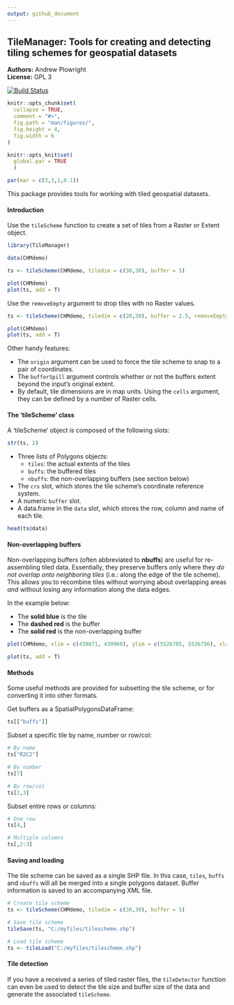 ```yaml
---
output: github_document
---
```


<!-- README.md is generated from README.Rmd. Please edit that file -->

TileManager: Tools for creating and detecting tiling schemes for geospatial datasets
---------------

**Authors:** Andrew Plowright<br/>
**License:** GPL 3

[![Build Status](https://travis-ci.org/andrew-plowright/TileManager.svg?branch=master)](https://travis-ci.org/andrew-plowright/TileManager)

```r
knitr::opts_chunk$set(
  collapse = TRUE,
  comment = "#>",
  fig.path = "man/figures/",
  fig.height = 4,
  fig.width = 6
)

knitr::opts_knit$set(
  global.par = TRUE
  )
```

```r
par(mar = c(3,3,1,0.1))
```

This package provides tools for working with tiled geospatial datasets.

#### Introduction

Use the `tileScheme` function to create a set of tiles from a Raster or Extent object.
```r
library(TileManager)

data(CHMdemo)

ts <- tileScheme(CHMdemo, tiledim = c(30,30), buffer = 5)

plot(CHMdemo)
plot(ts, add = T)

```

Use the `removeEmpty` argument to drop tiles with no Raster values.
```r
ts <- tileScheme(CHMdemo, tiledim = c(20,20), buffer = 2.5, removeEmpty = TRUE)

plot(CHMdemo)
plot(ts, add = T)

```

Other handy features:

* The `origin` argument can be used to force the tile scheme to snap to a pair of coordinates.
* The `bufferSpill` argument controls whether or not the buffers extent beyond the input's original extent.
* By default, tile dimensions are in map units. Using the `cells` argument, they can be defined by a number of Raster cells.


#### The 'tileScheme' class

A 'tileScheme' object is composed of the following slots:
```r
str(ts, 2)
```

* Three lists of Polygons objects:
    + `tiles`: the actual extents of the tiles
    + `buffs`: the buffered tiles
    + `nbuffs`: the non-overlapping buffers (see section below)
* The `crs` slot, which stores the tile scheme's coordinate reference system.
* A numeric `buffer` slot.
* A data.frame in the `data` slot, which stores the row, column and name of each tile.
```r
head(ts@data)
```

#### Non-overlapping buffers

Non-overlapping buffers (often abbreviated to **nbuffs**) are useful for re-assembling tiled data. Essentially, they preserve buffers only where they _do not overlap onto neighboring tiles_ (i.e.: along the edge of the tile scheme). This allows you to recombine tiles without worrying about overlapping areas _and_ without losing any information along the data edges.

In the example below:

* The __solid blue__ is the tile
* The __dashed red__ is the buffer
* The __solid red__ is the non-overlapping buffer
```r
plot(CHMdemo, xlim = c(439871, 439960), ylim = c(5526705, 5526756), xlab = NA, ylab = NA, legend = FALSE)

plot(ts, add = T)
```

#### Methods

Some useful methods are provided for subsetting the tile scheme, or for converting it into other formats.

Get buffers as a SpatialPolygonsDataFrame:

```r
ts[["buffs"]]
```

Subset a specific tile by name, number or row/col:

```r
# By name
ts["R2C2"]

# By number
ts[7]

# By row/col
ts[2,3]
```

Subset entire rows or columns:

```r
# One row
ts[4,]

# Multiple columns
ts[,2:3]
```

#### Saving and loading

The tile scheme can be saved as a single SHP file. In this case, `tiles`, `buffs` and `nbuffs` will all be merged into a single polygons dataset. Buffer information is saved to an accompanying XML file.

```r
# Create tile scheme
ts <- tileScheme(CHMdemo, tiledim = c(30,30), buffer = 5)

# Save tile scheme
tileSave(ts, "C:/myfiles/tilescheme.shp")

# Load tile scheme
ts <- tileLoad("C:/myfiles/tilescheme.shp")
```


#### Tile detection

If you have a received a series of tiled raster files, the `tileDetector` function can even be used to detect the tile size and buffer size of the data and generate the associated `tileScheme`.
